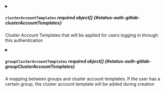 

<PartialClientId />


<PartialClientSecret />


<PartialRedirectURI />


<PartialBaseURL />


<PartialGroups />



<details className="config-field" data-expandable="true">
<summary>

##### `clusterAccountTemplates` <span className="config-field-required" data-required="false">required</span> <span className="config-field-type">object[]</span> <span className="config-field-default"></span> <span className="config-field-enum"></span> {#status-auth-gitlab-clusterAccountTemplates}

Cluster Account Templates that will be applied for users logging in through this authentication

</summary>

<PartialClusterAccountTemplatesreference />


</details>



<details className="config-field" data-expandable="true">
<summary>

##### `groupClusterAccountTemplates` <span className="config-field-required" data-required="false">required</span> <span className="config-field-type">object[]</span> <span className="config-field-default"></span> <span className="config-field-enum"></span> {#status-auth-gitlab-groupClusterAccountTemplates}

A mapping between groups and cluster account templates. If the user has a certain group, the cluster
account template will be added during creation

</summary>

<PartialGroupClusterAccountTemplatesreference />


</details>
